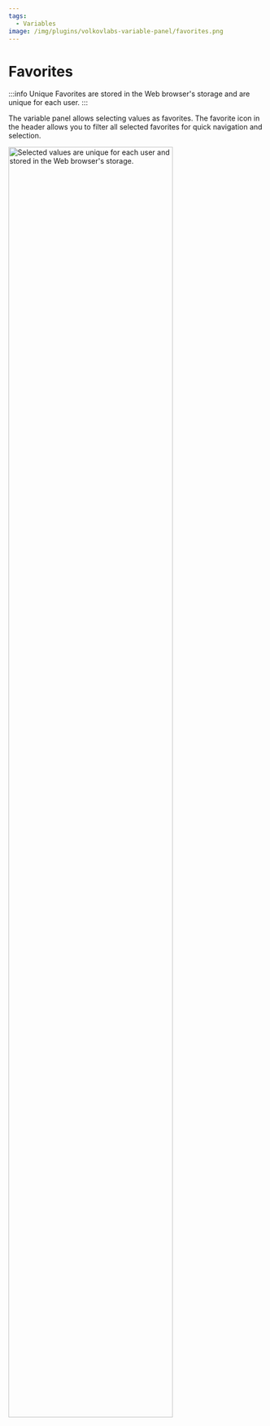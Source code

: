 ```yaml
---
tags:
  - Variables
image: /img/plugins/volkovlabs-variable-panel/favorites.png
---
```



# Favorites

:::info Unique
Favorites are stored in the Web browser's storage and are unique for each user.
:::

The variable panel allows selecting values as favorites. The favorite icon in the header allows you to filter all selected favorites for quick navigation and selection.

<Image
  title="Selected values are unique for each user and stored in the Web browser's storage."
  src="/img/plugins/volkovlabs-variable-panel/favorites.png"
  lazy={false}
  width="80%"
/>
